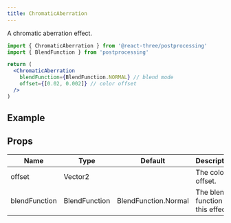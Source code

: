 ```yaml
---
title: ChromaticAberration
---
```


A chromatic aberration effect.

```jsx
import { ChromaticAberration } from '@react-three/postprocessing'
import { BlendFunction } from 'postprocessing'

return (
  <ChromaticAberration
    blendFunction={BlendFunction.NORMAL} // blend mode
    offset={[0.02, 0.002]} // color offset
  />
)
```

## Example

<Codesandbox id="uoyge" />

## Props

| Name          | Type          | Default              | Description                        |
| ------------- | ------------- | -------------------- | ---------------------------------- |
| offset        | Vector2       |                      | The color offset.                  |
| blendFunction | BlendFunction | BlendFunction.Normal | The blend function of this effect. |
